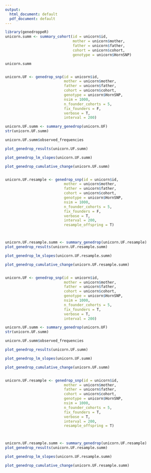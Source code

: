 ```yaml
---
output:
  html_document: default
  pdf_document: default
---
```



```r
library(genedroppeR)
unicorn.summ <- summary_cohort(id = unicorn$id,
                               mother = unicorn$mother,
                               father = unicorn$father,
                               cohort = unicorn$cohort,
                               genotype = unicorn$HornSNP)

unicorn.summ


unicorn.UF <- genedrop_snp(id = unicorn$id,
                           mother = unicorn$mother,
                           father = unicorn$father,
                           cohort = unicorn$cohort,
                           genotype = unicorn$HornSNP,
                           nsim = 1000,
                           n_founder_cohorts = 5,
                           fix_founders = F,
                           verbose = T,
                           interval = 200)

unicorn.UF.summ <- summary_genedrop(unicorn.UF)
str(unicorn.UF.summ)

unicorn.UF.summ$observed_frequencies

plot_genedrop_results(unicorn.UF.summ)

plot_genedrop_lm_slopes(unicorn.UF.summ)

plot_genedrop_cumulative_change(unicorn.UF.summ)


unicorn.UF.resample <- genedrop_snp(id = unicorn$id,
                           mother = unicorn$mother,
                           father = unicorn$father,
                           cohort = unicorn$cohort,
                           genotype = unicorn$HornSNP,
                           nsim = 1000,
                           n_founder_cohorts = 5,
                           fix_founders = F,
                           verbose = T,
                           interval = 200,
                           resample_offspring = T)



unicorn.UF.resample.summ <- summary_genedrop(unicorn.UF.resample)
plot_genedrop_results(unicorn.UF.resample.summ)

plot_genedrop_lm_slopes(unicorn.UF.resample.summ)

plot_genedrop_cumulative_change(unicorn.UF.resample.summ)


unicorn.UF <- genedrop_snp(id = unicorn$id,
                           mother = unicorn$mother,
                           father = unicorn$father,
                           cohort = unicorn$cohort,
                           genotype = unicorn$HornSNP,
                           nsim = 1000,
                           n_founder_cohorts = 5,
                           fix_founders = T,
                           verbose = T,
                           interval = 200)

unicorn.UF.summ <- summary_genedrop(unicorn.UF)
str(unicorn.UF.summ)

unicorn.UF.summ$observed_frequencies

plot_genedrop_results(unicorn.UF.summ)

plot_genedrop_lm_slopes(unicorn.UF.summ)

plot_genedrop_cumulative_change(unicorn.UF.summ)


unicorn.UF.resample <- genedrop_snp(id = unicorn$id,
                           mother = unicorn$mother,
                           father = unicorn$father,
                           cohort = unicorn$cohort,
                           genotype = unicorn$HornSNP,
                           nsim = 1000,
                           n_founder_cohorts = 5,
                           fix_founders = T,
                           verbose = T,
                           interval = 200,
                           resample_offspring = T)



unicorn.UF.resample.summ <- summary_genedrop(unicorn.UF.resample)
plot_genedrop_results(unicorn.UF.resample.summ)

plot_genedrop_lm_slopes(unicorn.UF.resample.summ)

plot_genedrop_cumulative_change(unicorn.UF.resample.summ)


```





